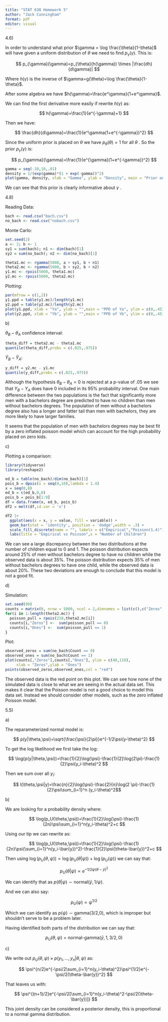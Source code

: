 ```yaml
---
title: "STAT 638 Homework 5"
author: "Jack Cunningham"
format: pdf
editor: visual
---
```


4.6)

In order to understand what prior $\gamma = \log \frac{\theta}{1-\theta}$ will have given a uniform distribution of $\theta$ we need to find $p_{\gamma}(\gamma)$. This is:

$$
p_{\gamma}(\gamma)=p_{\theta}(h(\gamma)) \times |\frac{dh}{d\gamma}|
$$

Where $h(\gamma)$ is the inverse of $\gamma=g(\theta)=\log \frac{\theta}{1-\theta}$.

After some algebra we have $h(\gamma)=\frac{e^\gamma}{1+e^\gamma}$.

We can find the first derivative more easily if rewrite $h(\gamma)$ as:

$$
h(\gamma)=\frac{1}{e^{-\gamma}+1}
$$

Then we have:

$$
\frac{dh}{d\gamma}=\frac{1}{e^\gamma(1+e^{-\gamma})^2}
$$

Since the uniform prior is placed on $\theta$ we have $p_{\theta}(\theta)=1$ for all $\theta$ . So the prior $p_{\gamma}(\gamma)$ is:

$$
p_{\gamma}(\gamma)=\frac{1}{e^{\gamma}(1+e^{-\gamma})^2}
$$

```r
gamma = seq(-10,10,.01)
density = 1/(exp(gamma)*(1 + exp(-gamma))^2)
plot(gamma, density, xlab = "Gamma", ylab = "Density", main = "Prior on Gamma")
```

We can see that this prior is clearly informative about $\gamma$ .

4.8)

Reading Data:

```r
bach <- read.csv("bach.csv")
no_bach <- read.csv("nobach.csv")
```

Monte Carlo:

```r
set.seed(2)
a <- 2; b <- 1
sy1 = sum(bach); n1 <- dim(bach)[1]
sy2 = sum(no_bach); n2 <- dim(no_bach)[1]

theta1.mc <- rgamma(5000, a + sy1, b + n1)
theta2.mc <- rgamma(5000, b + sy2, b + n2)
y1.mc <- rpois(5000, theta1.mc)
y2.mc <- rpois(5000, theta2.mc)
```

Plotting:

```r
par(mfrow = c(1,2))
y1.ppd = table(y1.mc)/length(y1.mc)
y2.ppd = table(y2.mc)/length(y2.mc)
plot(y1.ppd, xlab = "Ya", ylab = "",main = "PPD of Ya", ylim = c(0,.45))
plot(y2.ppd, xlab = "Yb", ylab = "",main = "PPD of Yb", ylim = c(0,.45))
```

b\)

$\theta_B -\theta_A$ confidence interval:

```r
theta_diff = theta2.mc - theta1.mc
quantile(theta_diff,probs = c(.025,.975))
```

$\widetilde{Y}_B - \widetilde{Y}_A$:

```r
y_diff = y2.mc - y1.mc
quantile(y_diff,probs = c(.025,.975))
```

Although the hypothesis $\theta_B-\theta_A=0$ is rejected at a p-value of .05 we see that $Y_B-Y_A$ does have 0 included in its 95% probability interval. One main difference between the two populations is the fact that significantly more men with a bachelors degree are predicted to have no children than men without bachelors degrees. The population of men without a bachelors degree also has a longer and fatter tail than men with bachelors, they are more likely to have larger families.

It seems that the population of men with bachelors degrees may be best fit by a zero inflated poisson model which can account for the high probability placed on zero kids.

c\)

Plotting a comparison:

```r
library(tidyverse)
library(reshape2)

ed_b = table(no_bach)/dim(no_bach)[1]
pois_b = dpois(x = seq(0,10),lambda = 1.4)
x = seq(0,8)
ed_b = c(ed_b,0,0)
pois_b = pois_b[1:9]
df = data.frame(x, ed_b, pois_b)
df2 = melt(df,id.var = 'x')

df2 |> 
  ggplot(aes(x = x, y = value, fill = variable)) +
  geom_bar(stat = 'identity', position = 'dodge',width = .3) +
  scale_fill_discrete(name = "", labels = c("Empirical","Poisson(1.4)")) +
  labs(title = "Empirical vs Poisson",x = "Number of Children")
```

We can see a large discrepancy between the two distributions at the number of children equal to 0 and 1. The poisson distribution expects around 25% of men without bachelors degree to have no children while the observed data is about 35%. The poisson distribution expects 35% of men without bachelors degrees to have one child, while the observed data is about 20%. These two deviations are enough to conclude that this model is not a good fit.

d\)

Simulation:

```r
set.seed(99)
counts = matrix(0, nrow = 5000, ncol = 2,dimnames = list(c(),c("Zeros","Ones")))
for(i in 1:length(theta2.mc)) {
  poisson_pull = rpois(218,theta2.mc[i])
  counts[i,"Zeros"] <-  sum(poisson_pull == 0)
  counts[i,"Ones"] <-  sum(poisson_pull == 1)
}
```

Plot:

```r
observed_zeros = sum(no_bach$Count == 0)
observed_ones = sum(no_bach$Count == 1)
plot(counts[,"Zeros"],counts[,"Ones"], ylim = c(40,110),
     xlab = "Zeros",ylab = "Ones")
points(observed_zeros,observed_ones,col = "red")
```

The observed data is the red point on this plot. We can see how none of the simulated data is close to what we are seeing in the actual data set. This makes it clear that the Poisson model is not a good choice to model this data set. Instead we should consider other models, such as the zero inflated Poisson model.

5.5)

a\)

The reparameterized normal model is:

$$
p(y|\theta,\psi)=\sqrt{\frac{\psi}{2\pi}}e^{-1/2\psi(y-\theta)^2}
$$

To get the log likelihood we first take the log:

$$
\log(p(y|\theta,\psi))=\frac{1}{2}\log(\psi)-\frac{1}{2}\log(2\pi)-\frac{1}{2}\psi(y_i-\theta)^2
$$

Then we sum over all $y_i$:

$$
l(\theta,\psi|y)=\frac{n}{2}\log(\psi)-\frac{2}{n}\log(2 \pi)-\frac{1}{2}\psi\sum_{i=1}^n
(y_i-\theta)^2$$

b\)

We are looking for a probability density where:

$$
\log(p_U(\theta,\psi))=\frac{1}{2}\log(\psi)-\frac{1}{2n}\psi\sum_{i=1}^n(y_i-\theta)^2+c
$$

Using our tip we can rewrite as:

$$
\log(p_U(\theta,\psi))=\frac{1}{2}\log(\psi)-\frac{1}{2n}\psi(\sum_{i=1}^n(y_i-\bar{y})^2)-\frac{1}{2}\psi(\theta-\bar{y})^2+c
$$

Then using $\log(p_U(\theta,\psi))=\log(p_U(\theta|\psi))+\log(p_U(\psi))$ we can say that:

$$
p_U(\theta|\psi)\propto e^{-1/2\psi(\theta-\bar{y})^2}
$$

We can identify that as $p(\theta|\psi) \sim \text{normal}(\bar{y},1/\psi)$.

And we can also say:

$$
p_{U}(\psi) \propto \psi^{1/2}
$$

Which we can identify as $p(\psi)\sim\text{gamma(3/2,0)}$, which is improper but shouldn't serve to be a problem later.

Having identified both parts of the distribution we can say that:

$$
p_{U}(\theta,\psi)=\text{normal-gamma}(\bar{y},1,3/2,0)
$$

c\)

We write out $p_U(\theta,\psi)\times p(y_1,...,y_n|\theta,\psi)$ as:

$$
\psi^{n/2}e^{-\psi/2\sum_{i=1}^n(y_i-\theta)^2}\psi^{1/2}e^{-\psi/2(\theta-\bar{y})^2}
$$

That leaves us with:

$$
\psi^{(n+1)/2}e^{-\psi/2[\sum_{i=1}^n(y_i-\theta)^2-\psi/2(\theta-\bar{y})]}
$$

This joint density can be considered a posterior density, this is proportional to a normal gamma distribution.
